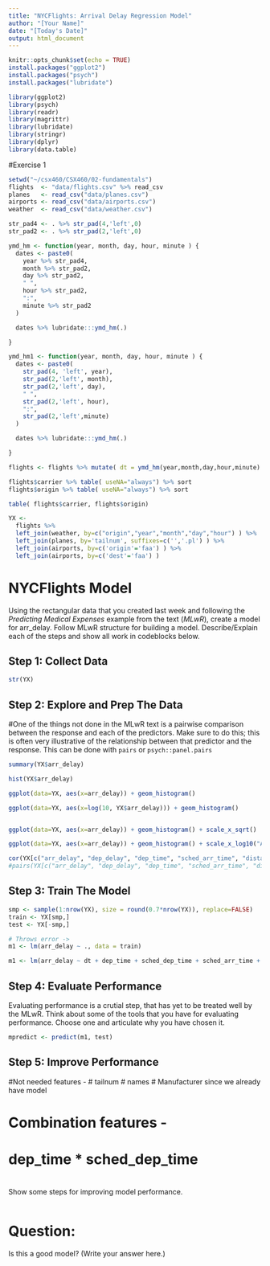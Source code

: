 ```yaml
---
title: "NYCFlights: Arrival Delay Regression Model"
author: "[Your Name]"
date: "[Today's Date]"
output: html_document
---
```


```r
knitr::opts_chunk$set(echo = TRUE)
install.packages("ggplot2")
install.packages("psych")
install.packages("lubridate")
```

```r
library(ggplot2)
library(psych)
library(readr)
library(magrittr)
library(lubridate)
library(stringr)
library(dplyr)
library(data.table)
```

#Exercise 1
```r
setwd("~/csx460/CSX460/02-fundamentals")
flights  <- "data/flights.csv" %>% read_csv 
planes   <- read_csv("data/planes.csv")
airports <- read_csv("data/airports.csv") 
weather  <- read_csv("data/weather.csv")

str_pad4 <- . %>% str_pad(4,'left',0)
str_pad2 <- . %>% str_pad(2,'left',0)

ymd_hm <- function(year, month, day, hour, minute ) { 
  dates <- paste0(
    year %>% str_pad4, 
    month %>% str_pad2,
    day %>% str_pad2,
    " ",
    hour %>% str_pad2,
    ":",
    minute %>% str_pad2
  ) 

  dates %>% lubridate:::ymd_hm(.)

}

ymd_hm1 <- function(year, month, day, hour, minute ) { 
  dates <- paste0(
    str_pad(4, 'left', year),
    str_pad(2,'left', month),
    str_pad(2,'left', day),
    " ",
    str_pad(2,'left', hour),
    ":",
    str_pad(2,'left',minute)
  ) 

  dates %>% lubridate:::ymd_hm(.)

}

flights <- flights %>% mutate( dt = ymd_hm(year,month,day,hour,minute) )

flights$carrier %>% table( useNA="always") %>% sort 
flights$origin %>% table( useNA="always") %>% sort 

table( flights$carrier, flights$origin)

YX <- 
  flights %>% 
  left_join(weather, by=c("origin","year","month","day","hour") ) %>%
  left_join(planes, by='tailnum', suffixes=c('','.pl') ) %>% 
  left_join(airports, by=c('origin'='faa') ) %>% 
  left_join(airports, by=c('dest'='faa') )    

```

# NYCFlights Model

Using the rectangular data that you created last week and following the *Predicting Medical Expenses* example from the text (*MLwR*), create a model for arr_delay. Follow MLwR structure 
for building a model. Describe/Explain each of the steps and show all work in codeblocks below.


## Step 1: Collect Data 

```r
str(YX)
```

## Step 2: Explore and Prep The Data


#One of the things not done in the MLwR text is a pairwise comparison between the response and each of the predictors. Make sure to do this; this is often very illustrative of the relationship between that predictor and the response. This can be done with `pairs` or `psych::panel.pairs`


```r
summary(YX$arr_delay)

hist(YX$arr_delay)

ggplot(data=YX, aes(x=arr_delay)) + geom_histogram()

ggplot(data=YX, aes(x=log(10, YX$arr_delay))) + geom_histogram()


ggplot(data=YX, aes(x=arr_delay)) + geom_histogram() + scale_x_sqrt()

ggplot(data=YX, aes(x=arr_delay)) + geom_histogram() + scale_x_log10("Arrival Delay") + scale_y_continuous("Count")

cor(YX[c("arr_delay", "dep_delay", "dep_time", "sched_arr_time", "distance", "air_time", "temp", "wind_speed", "wind_gust", "wind_dir", "precip", "visib")], use="complete")
#pairs(YX[c("arr_delay", "dep_delay", "dep_time", "sched_arr_time", "distance", "air_time", "temp", "wind_speed", "wind_gust", "wind_dir", "precip", "visib")])
```

## Step 3:  Train The Model

```r
smp <- sample(1:nrow(YX), size = round(0.7*nrow(YX)), replace=FALSE)
train <- YX[smp,]
test <- YX[-smp,]

# Throws error ->
m1 <- lm(arr_delay ~ ., data = train)

m1 <- lm(arr_delay ~ dt + dep_time + sched_dep_time + sched_arr_time + arr_time + carrier + flight + origin + dest + air_time + distance + dewp + temp + wind_dir + wind_speed + wind_gust + visib + pressure + precip + engines + seats + speed + type + manufacturer + model + engine, data = train)


```

## Step 4: Evaluate Performance

Evaluating performance is a crutial step, that has yet to be treated well by the MLwR. Think about some of the tools that you have for evaluating performance.  Choose one and articulate why you have chosen it.

```r
mpredict <- predict(m1, test)
```


## Step 5: Improve Performance 

#Not needed features -
# tailnum 
# names <airport names>
# Manufacturer since we already have model

# Combination features -
# dep_time * sched_dep_time
# 

Show some steps for improving model performance.

```r

```


# Question:

Is this a good model?  (Write your answer here.)

